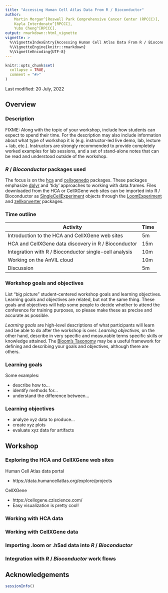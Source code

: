 ```yaml
---
title: "Accessing Human Cell Atlas Data From R / Bioconductor"
author:
    Martin Morgan^[Roswell Park Comprehensive Cancer Center (RPCCC)],
    Kayla Interdonato^[RPCCC],
    Yubo Cheng^[RPCCC].
output: rmarkdown::html_vignette
vignette: >
  %\VignetteIndexEntry{Accessing Human Cell Atlas Data From R / Bioconductor...}
  %\VignetteEngine{knitr::rmarkdown}
  %\VignetteEncoding{UTF-8}
---
```



```r
knitr::opts_chunk$set(
  collapse = TRUE,
  comment = "#>"
)
```

Last modified: 20 July, 2022

## Overview

### Description

FIXME: Along with the topic of your workshop, include how students can expect
to spend their time. For the description may also include information
about what type of workshop it is (e.g. instructor-led live demo, lab,
lecture + lab, etc.). Instructors are strongly recommended to provide
completely worked examples for lab sessions, and a set of stand-alone
notes that can be read and understood outside of the workshop.

### _R_ / _Bioconductor_ packages used

The focus is on the [hca][] and [cellxgenedp][] packages. These packages
emphasize [dplyr][] and 'tidy' approaches to working with
data.frames. Files downloaded from the HCA or CellXGene web sites can
be imported into R / Bioconductor as [SingleCellExperiment][] objects
through the [LoomExperiment][] and [zellkonverter][] packages.

[hca]: https://bioconductor.org/packages/hca
[cellxgenedp]: https://bioconductor.org/packages/cellxgenedp
[dplyr]: https://cran.r-project.org/package=dplyr
[SingleCellExperiment]: https://bioconductor.org/packages/SingleCellExperiment
[LoomExperiment]: https://bioconductor.org/packages/LoomExperiment
[zellkonverter]: https://bioconductor.org/packages/zellkonverter

### Time outline

| Activity                                               | Time |
|--------------------------------------------------------|------|
| Introduction to the HCA and CellXGene web sites        |  5m  |
| HCA and CellXGene data discovery in R / Bioconductor   | 15m  |
| Integration with R / Bioconductor single-cell analysis | 10m  |
| Working on the AnVIL cloud                             | 10m  |
| Discussion                                             |  5m  |

### Workshop goals and objectives

List "big picture" student-centered workshop goals and learning
objectives. Learning goals and objectives are related, but not the
same thing. These goals and objectives will help some people to decide
whether to attend the conference for training purposes, so please make
these as precise and accurate as possible.

*Learning goals* are high-level descriptions of what
participants will learn and be able to do after the workshop is
over. *Learning objectives*, on the other hand, describe in very
specific and measurable terms specific skills or knowledge
attained. The [Bloom's Taxonomy](#bloom) may be a useful framework
for defining and describing your goals and objectives, although there
are others.

### Learning goals

Some examples:

* describe how to...
* identify methods for...
* understand the difference between...

### Learning objectives

* analyze xyz data to produce...
* create xyz plots
* evaluate xyz data for artifacts

## Workshop

### Exploring the HCA and CellXGene web sites

Human Cell Atlas data portal

- https://data.humancellatlas.org/explore/projects

CellXGene

- https://cellxgene.cziscience.com/
- Easy visualization is pretty cool! 

### Working with HCA data

### Working with CellXGene data

### Importing .loom or .h5ad data into _R_ / _Bioconductor_

### Integration with _R_ / _Bioconductor_ work flows

## Acknowledgements

```r
sessionInfo()
```

